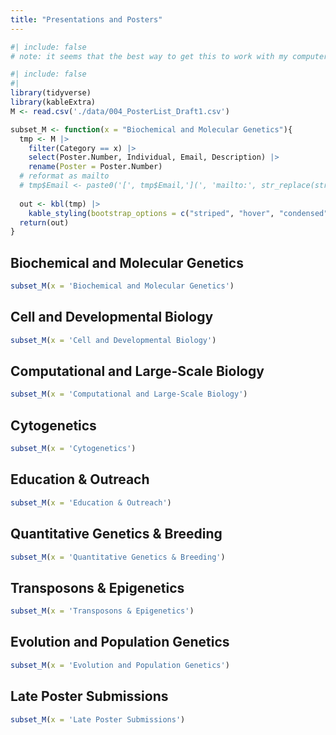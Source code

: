 ```yaml
---
title: "Presentations and Posters"
---
```


```r
#| include: false
# note: it seems that the best way to get this to work with my computer's permissions is to render this one page on windows and then render the rest. 
```

```r
#| include: false
#| 
library(tidyverse)
library(kableExtra)
M <- read.csv('./data/004_PosterList_Draft1.csv')

subset_M <- function(x = "Biochemical and Molecular Genetics"){
  tmp <- M |> 
    filter(Category == x) |> 
    select(Poster.Number, Individual, Email, Description) |>
    rename(Poster = Poster.Number)
  # reformat as mailto 
  # tmp$Email <- paste0('[', tmp$Email,'](', 'mailto:', str_replace(str_replace(tmp$Email, '<', ''), '>', ''), ']')
  
  out <- kbl(tmp) |>
    kable_styling(bootstrap_options = c("striped", "hover", "condensed", "responsive"))
  return(out)
}
```

## Biochemical and Molecular Genetics

```r
subset_M(x = 'Biochemical and Molecular Genetics')
```

## Cell and Developmental Biology

```r
subset_M(x = 'Cell and Developmental Biology')
```

## Computational and Large-Scale Biology

```r
subset_M(x = 'Computational and Large-Scale Biology')
```

## Cytogenetics

```r
subset_M(x = 'Cytogenetics')
```

## Education & Outreach

```r
subset_M(x = 'Education & Outreach')
```

## Quantitative Genetics & Breeding

```r
subset_M(x = 'Quantitative Genetics & Breeding')
```

## Transposons & Epigenetics

```r
subset_M(x = 'Transposons & Epigenetics')
```

## Evolution and Population Genetics

```r
subset_M(x = 'Evolution and Population Genetics')
```

## Late Poster Submissions

```r
subset_M(x = 'Late Poster Submissions')
```
